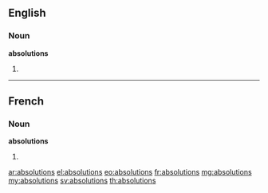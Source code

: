 ==English==

===Noun===
'''absolutions'''

# {{plural of|absolution}}

----

==French==

===Noun===
'''absolutions''' {{f|p}}

# {{plural of|absolution|lang=fr}}

[[ar:absolutions]]
[[el:absolutions]]
[[eo:absolutions]]
[[fr:absolutions]]
[[mg:absolutions]]
[[my:absolutions]]
[[sv:absolutions]]
[[th:absolutions]]